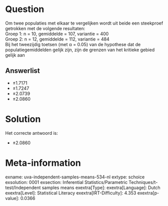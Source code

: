 Question
========

Om twee populaties met elkaar te vergelijken wordt uit beide een
steekproef getrokken met de volgende resultaten:\
Groep 1: n = 10, gemiddelde = 107, variantie = 400\
Groep 2: n = 12, gemiddelde = 112, variantie = 484\
Bij het tweezijdig toetsen (met α = 0.05) van de hypothese dat de
populatiegemiddelden gelijk zijn, zijn de grenzen van het kritieke
gebied gelijk aan

Answerlist
----------

* ±1.7171
* ±1.7247
* ±2.0739
* ±2.0860

Solution
========

Het correcte antwoord is: 

* ±2.0860

Meta-information
================
exname: uva-independent-samples-means-534-nl
extype: schoice
exsolution: 0001
exsection: Inferential Statistics/Parametric Techniques/t-test/Independent samples means
exextra[Type]: 
exextra[Language]: Dutch
exextra[Level]: Statistical Literacy
exextra[IRT-Difficulty]: 4.353
exextra[p-value]: 0.0366

